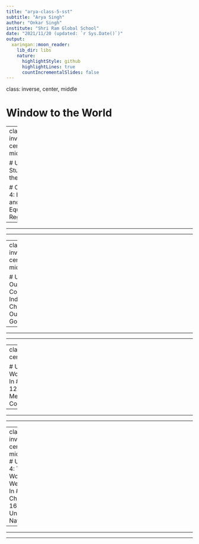 ```yaml
---
title: "arya-class-5-sst"
subtitle: "Arya Singh"
author: "Onkar Singh"
institute: "Shri Ram Global School"
date: "2021/11/20 (updated: `r Sys.Date()`)"
output:
  xaringan::moon_reader:
    lib_dir: libs
    nature:
      highlightStyle: github
      highlightLines: true
      countIncrementalSlides: false
---
```

class: inverse, center, middle

# Window to the World

---
class: inverse, center, middle

# UNIT 1: Studying the Earth

# Chatper 4: Hot and Wet Equatorial Region

---


---


---


---
class: inverse, center, middle

# UNIT 2: Our Country, India
# Chapter 8: Our Government 

---

---

---

---
class: inverse, center, middle

# UNIT 4: The World We Live In
# Chapter 12: Changing Means of Communication

---

---

---

---
class: inverse, center, middle
# UNIT 4: The World We Live In
# Chapter 16: The United Nations

---

---

---



